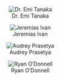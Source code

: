::: {layout-ncol=4 style="text-align:center;"}


![Dr. Emi Tanaka](`r photo_path`images/team/emi-square.png){.circle-image-120}

![Jeremias Ivan](`r photo_path`images/team/jeremias-ivan.jpg){.circle-image-120}

![Audrey Prasetya](`r photo_path`images/team/audrey-prasetya.jpeg){.circle-image-120}


![Ryan O'Donnell](`r photo_path`images/team/avatar3.png){.circle-image-120}


:::